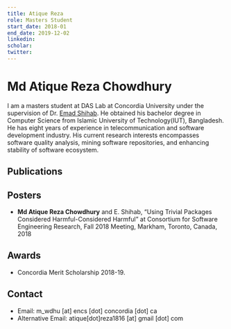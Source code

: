 ```yaml
---
title: Atique Reza
role: Masters Student
start_date: 2018-01
end_date: 2019-12-02
linkedin:
scholar:
twitter:
---
```


# Md Atique Reza Chowdhury

I am a masters student at DAS Lab at Concordia University under the supervision of Dr. [Emad Shihab](/members/emad-shihab/). He obtained his bachelor degree in Computer Science from Islamic University of Technology(IUT), Bangladesh. He has eight years of experience in telecommunication and software development industry. His current research interests encompasses software quality analysis, mining software repositories, and enhancing stability of software ecosystem.

## Publications


<AuthorPublications firstname="Md Atique Reza" lastname="Chowdhury" />


## Posters

- **Md Atique Reza Chowdhury** and E. Shihab, “Using Trivial Packages Considered Harmful-Considered Harmful” at Consortium for Software Engineering Research, Fall 2018 Meeting, Markham, Toronto, Canada, 2018

## Awards

- Concordia Merit Scholarship 2018-19.

## Contact

- Email: m_wdhu [at] encs [dot] concordia [dot] ca
- Alternative Email: atique[dot]reza1816 [at] gmail [dot] com
